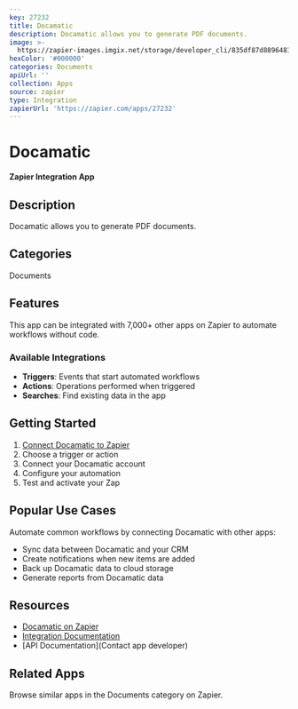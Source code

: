 ```yaml
---
key: 27232
title: Docamatic
description: Docamatic allows you to generate PDF documents.
image: >-
  https://zapier-images.imgix.net/storage/developer_cli/835df87d8896481ba68fb8b53fc279b6.png?auto=format%2Ccompress&ixlib=python-3.0.0&q=50
hexColor: '#000000'
categories: Documents
apiUrl: ''
collection: Apps
source: zapier
type: Integration
zapierUrl: 'https://zapier.com/apps/27232'
---
```

# Docamatic

**Zapier Integration App**

## Description

Docamatic allows you to generate PDF documents.

## Categories

Documents

## Features

This app can be integrated with 7,000+ other apps on Zapier to automate workflows without code.

### Available Integrations

- **Triggers**: Events that start automated workflows
- **Actions**: Operations performed when triggered
- **Searches**: Find existing data in the app

## Getting Started

1. [Connect Docamatic to Zapier](https://zapier.com/apps/27232)
2. Choose a trigger or action
3. Connect your Docamatic account
4. Configure your automation
5. Test and activate your Zap

## Popular Use Cases

Automate common workflows by connecting Docamatic with other apps:

- Sync data between Docamatic and your CRM
- Create notifications when new items are added
- Back up Docamatic data to cloud storage
- Generate reports from Docamatic data

## Resources

- [Docamatic on Zapier](https://zapier.com/apps/27232)
- [Integration Documentation](https://zapier.com/apps/27232/integrations)
- [API Documentation](Contact app developer)

## Related Apps

Browse similar apps in the Documents category on Zapier.
